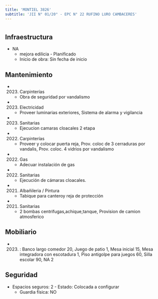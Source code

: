 ```yaml
---
title: 'MONTIEL 3826'
subtitle: 'JII N° 01/20° - EPC N° 22 RUFINO LURO CAMBACERES'
---
```


#
## Infraestructura

* NA 
    + mejora edilicia - Planificado 
    + Inicio de obra: Sin fecha de inicio 






## Mantenimiento

*  (2023) Carpinterías 
    + Obra de seguridad por vandalismo

*  (2023) Electricidad 
    + Proveer  luminarias exteriores, Sistema de alarma y vigilancia

*  (2023) Sanitarias 
    + Ejecucion camaras cloacales 2 etapa

*  (2022) Carpinterías 
    + Proveer y colocar puerta reja, Prov. coloc de 3 cerraduras por vandalis, Prov. coloc. 4 vidrios por vandalismo

*  (2022) Gas 
    + Adecuar instalación de gas

*  (2022) Sanitarias 
    + Ejecución de cámaras cloacales.

*  (2021) Albañileria / Pintura 
    + Tabique para canteroy reja de protección

*  (2021) Sanitarias 
    + 2 bombas centrifugas,achique,tanque, Provision de camion atmosferico





## Mobiliario

*  (2023) : Banco largo comedor 20, Juego de patio 1, Mesa inicial 15, Mesa integradora con escotadura 1, Piso antigolpe para juegos 60, Silla escolar 90, NA 2 





## Seguridad

*  Espacios seguros: 2 - Estado: Colocada a configurar 
    + Guardia física: NO



